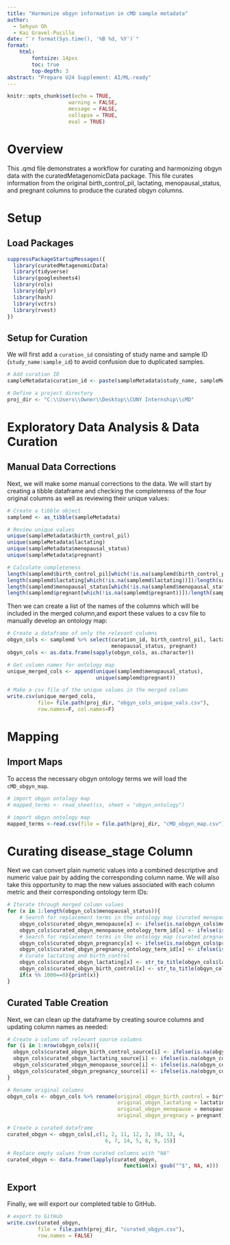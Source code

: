 ---
title: "Harmonize obgyn information in cMD sample metadata"
author:
  - Sehyun Oh
  - Kai Gravel-Pucillo
date: "`r format(Sys.time(), '%B %d, %Y')`"
format:
    html:
        fontsize: 14pxs
        toc: true
        top-depth: 3
abstract: "Prepare U24 Supplement: AI/ML-ready"
---

```{r setup, include=FALSE}
knitr::opts_chunk$set(echo = TRUE, 
                    warning = FALSE,
                    message = FALSE,
                    collapse = TRUE,
                    eval = TRUE)
```

# Overview

This .qmd file demonstrates a workflow for curating and harmonizing obgyn
data with the curatedMetagenomicData package.
This file curates information from the original birth_control_pil, lactating, 
menopausal_status, and pregnant columns to produce the curated obgyn columns.

# Setup
## Load Packages

```{r load}
suppressPackageStartupMessages({
  library(curatedMetagenomicData)
  library(tidyverse)
  library(googlesheets4)
  library(rols)
  library(dplyr)
  library(hash)
  library(vctrs)
  library(rvest)
})
```

## Setup for Curation

We will first add a `curation_id` consisting of study name and sample ID (`study_name:sample_id`) to avoid confusion due to duplicated samples.

```{r curation_setup}
# Add curation ID
sampleMetadata$curation_id <- paste(sampleMetadata$study_name, sampleMetadata$sample_id, sep = ":")

# Define a project directory
proj_dir <- "C:\\Users\\Owner\\Desktop\\CUNY Internship\\cMD"
```

# Exploratory Data Analysis & Data Curation

## Manual Data Corrections

Next, we will make some manual corrections to the data.
We will start by creating a tibble dataframe and checking the completeness of 
the four original columns as well as reviewing their unique values:
```{r}
# Create a tibble object 
samplemd <- as_tibble(sampleMetadata)

# Review unique values
unique(sampleMetadata$birth_control_pil)
unique(sampleMetadata$lactating)
unique(sampleMetadata$menopausal_status)
unique(sampleMetadata$pregnant)

# Calculate completeness
length(samplemd$birth_control_pil[which(!is.na(samplemd$birth_control_pil))])/length(samplemd$birth_control_pil)
length(samplemd$lactating[which(!is.na(samplemd$lactating))])/length(samplemd$lactating)
length(samplemd$menopausal_status[which(!is.na(samplemd$menopausal_status))])/length(samplemd$menopausal_status)
length(samplemd$pregnant[which(!is.na(samplemd$pregnant))])/length(samplemd$pregnant)
```

Then we can create a list of the names of the columns which will be included in 
the merged column,and export these values to a csv file to manually develop an 
ontology map:
```{r}
# Create a dataframe of only the relevant columns
obgyn_cols <- samplemd %>% select(curation_id, birth_control_pil, lactating, 
                                  menopausal_status, pregnant)
obgyn_cols <- as.data.frame(sapply(obgyn_cols, as.character))

# Get column names for ontology map
unique_merged_cols <- append(unique(samplemd$menopausal_status), 
                             unique(samplemd$pregnant))

# Make a csv file of the unique values in the merged column
write.csv(unique_merged_cols, 
          file= file.path(proj_dir, "obgyn_cols_unique_vals.csv"), 
          row.names=F, col.names=F)
```


# Mapping

## Import Maps

To access the necessary obgyn ontology terms we will load the `cMD_obgyn_map`.
```{r import_maps, eval=FALSE}
# import obgyn ontology map
# mapped_terms <- read_sheet(ss, sheet = "obgyn_ontology")

# import obgyn ontology map
mapped_terms <-read.csv(file = file.path(proj_dir, "cMD_obgyn_map.csv"), header=T)
```

# Curating disease_stage Column

Next we can convert plain numeric values into a combined descriptive and numeric 
value pair by adding the corresponding column name. We will also take this 
opportunity to map the new values associated with each column metric and their
corresponding ontology term IDs:
```{r}
# Iterate through merged column values
for (x in 1:length(obgyn_cols$menopausal_status)){
    # Search for replacement terms in the ontology map (curated menopause)
    obgyn_cols$curated_obgyn_menopause[x] <- ifelse(is.na(obgyn_cols$menopausal_status[x]), NA, mapped_terms$curated_ontology[grep(paste("^",obgyn_cols$menopausal_status[x],"$",sep=""), mapped_terms$original_value, fixed=F)])
    obgyn_cols$curated_obgyn_menopause_ontology_term_id[x] <- ifelse(is.na(obgyn_cols$menopausal_status[x]), NA, mapped_terms$curated_ontology_term_id[grep(paste("^",obgyn_cols$menopausal_status[x],"$",sep=""), mapped_terms$original_value, fixed=F)])
    # Search for replacement terms in the ontology map (curated pregnancy)
    obgyn_cols$curated_obgyn_pregnancy[x] <- ifelse(is.na(obgyn_cols$pregnant[x]), NA, mapped_terms$curated_ontology[grep(paste("^",obgyn_cols$pregnant[x],"$",sep=""), mapped_terms$original_value, fixed=F)])
    obgyn_cols$curated_obgyn_pregnancy_ontology_term_id[x] <- ifelse(is.na(obgyn_cols$pregnant[x]), NA, mapped_terms$curated_ontology_term_id[grep(paste("^",obgyn_cols$pregnant[x],"$",sep=""), mapped_terms$original_value, fixed=F)])
    # Curate lactating and birth_control
    obgyn_cols$curated_obgyn_lactating[x] <- str_to_title(obgyn_cols$lactating[x])
    obgyn_cols$curated_obgyn_birth_control[x] <- str_to_title(obgyn_cols$birth_control_pil[x])
    if(x %% 1000==0){print(x)}
}
```


## Curated Table Creation

Next, we can clean up the dataframe by creating source columns and updating 
column names as needed:
```{r}
# Create a column of relevant source columns
for (i in 1:nrow(obgyn_cols)){
  obgyn_cols$curated_obgyn_birth_control_source[i] <- ifelse(is.na(obgyn_cols$birth_control_pil[i]), NA, "birth_control_pil")
  obgyn_cols$curated_obgyn_lactating_source[i] <- ifelse(is.na(obgyn_cols$lactating[i]), NA, "lactating")
  obgyn_cols$curated_obgyn_menopause_source[i] <- ifelse(is.na(obgyn_cols$menopausal_status[i]), NA, "menopausal_status")
  obgyn_cols$curated_obgyn_pregnancy_source[i] <- ifelse(is.na(obgyn_cols$pregnant[i]), NA, "pregnant")
}

# Rename original columns
obgyn_cols <- obgyn_cols %>% rename(original_obgyn_birth_control = birth_control_pil, 
                                    original_obgyn_lactating = lactating, 
                                    original_obgyn_menopause = menopausal_status, 
                                    original_obgyn_pregnacy = pregnant)

# Create a curated dataframe
curated_obgyn <- obgyn_cols[,c(1, 2, 11, 12, 3, 10, 13, 4, 
                                6, 7, 14, 5, 8, 9, 15)]

# Replace empty values from curated columns with "NA"
curated_obgyn <- data.frame(lapply(curated_obgyn, 
                                      function(x) gsub("^$", NA, x)))
```


## Export

Finally, we will export our completed table to GitHub.
```{r export_curated_table, eval=FALSE}
# export to GitHub
write.csv(curated_obgyn, 
          file = file.path(proj_dir, "curated_obgyn.csv"),
          row.names = FALSE)
```